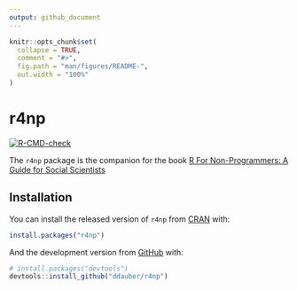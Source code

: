 ```yaml
---
output: github_document
---
```


<!-- README.md is generated from README.Rmd. Please edit that file -->

```r
knitr::opts_chunk$set(
  collapse = TRUE,
  comment = "#>",
  fig.path = "man/figures/README-",
  out.width = "100%"
)
```

# r4np

<!-- badges: start -->

[![R-CMD-check](https://github.com/ddauber/r4np/workflows/R-CMD-check/badge.svg)](https://github.com/ddauber/r4np/actions)

<!-- badges: end -->

The `r4np` package is the companion for the book [R For Non-Programmers: A Guide for Social Scientists](https://github.com/ddauber/R-for-Non-Programmers "R For Non-Programmers")

## Installation

You can install the released version of `r4np` from [CRAN](https://CRAN.R-project.org) with:

``` r
install.packages("r4np")
```

And the development version from [GitHub](https://github.com/) with:

``` r
# install.packages("devtools")
devtools::install_github("ddauber/r4np")
```
